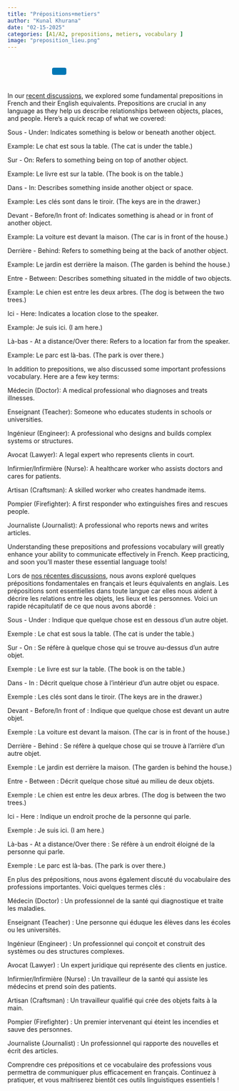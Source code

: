 ```yaml
---
title: "Prépositions+metiers"
author: "Kunal Khurana"
date: "02-15-2025"
categories: [A1/A2, prepositions, metiers, vocabulary ]
image: "preposition_lieu.png"
---
```


<div style="text-align: left; padding: 10px;">
  <a href="mailto:info@frenchwithkunal.ca" target="_blank" style="margin: 0 10px; color: #000;"><i class="fas fa-envelope fa-lg"></i></a>
  <a href="https://www.instagram.com/frenchwithkunal" target="_blank" style="margin: 0 10px; color: #E1306C;"><i class="fab fa-instagram fa-lg"></i></a>
  <a href="https://frenchwithkunal.ca" target="_blank" style="margin: 0 10px; color: #0077b5;"><i class="fas fa-globe fa-lg"></i></a>
  <a href="https://whatsapp.com/channel/0029Vb57n2e7dmegpjYpyi3V" target="_blank" style="margin: 0 10px; color: #25D366;"><i class="fab fa-whatsapp fa-lg"></i></a>
  <button onclick="copyLink()" style="background-color: #0077b5; color: white; padding: 8px 16px; border: none; border-radius: 4px; cursor: pointer; margin-left: 10px;">
    <i class="fas fa-copy"></i> 
  </button>
  <span id="copy-message" style="margin-left: 10px; color: green; display: none;">Link copied!</span>
</div>

<script>
  function copyLink() {
    // Get the current page URL
    const url = window.location.href;
    
    // Copy the URL to the clipboard
    navigator.clipboard.writeText(url).then(() => {
      // Show a confirmation message
      const message = document.getElementById("copy-message");
      message.style.display = "inline";
      setTimeout(() => {
        message.style.display = "none";
      }, 2000); // Hide the message after 2 seconds
    });
  }
</script>


::: {.content-visible when-profile="english"}

In our [recent discussions](https://drive.google.com/file/d/1feQg370lFfmcIdDkX0ZIFmTq329mUJSO/view?usp=drive_link), we explored some fundamental prepositions in French and their English equivalents. Prepositions are crucial in any language as they help us describe relationships between objects, places, and people. Here’s a quick recap of what we covered:

Sous - Under: Indicates something is below or beneath another object.

Example: Le chat est sous la table. (The cat is under the table.)

Sur - On: Refers to something being on top of another object.

Example: Le livre est sur la table. (The book is on the table.)

Dans - In: Describes something inside another object or space.

Example: Les clés sont dans le tiroir. (The keys are in the drawer.)

Devant - Before/In front of: Indicates something is ahead or in front of another object.

Example: La voiture est devant la maison. (The car is in front of the house.)

Derrière - Behind: Refers to something being at the back of another object.

Example: Le jardin est derrière la maison. (The garden is behind the house.)

Entre - Between: Describes something situated in the middle of two objects.

Example: Le chien est entre les deux arbres. (The dog is between the two trees.)

Ici - Here: Indicates a location close to the speaker.

Example: Je suis ici. (I am here.)

Là-bas - At a distance/Over there: Refers to a location far from the speaker.

Example: Le parc est là-bas. (The park is over there.)

In addition to prepositions, we also discussed some important professions vocabulary. Here are a few key terms:

Médecin (Doctor): A medical professional who diagnoses and treats illnesses.

Enseignant (Teacher): Someone who educates students in schools or universities.

Ingénieur (Engineer): A professional who designs and builds complex systems or structures.

Avocat (Lawyer): A legal expert who represents clients in court.

Infirmier/Infirmière (Nurse): A healthcare worker who assists doctors and cares for patients.

Artisan (Craftsman): A skilled worker who creates handmade items.

Pompier (Firefighter): A first responder who extinguishes fires and rescues people.

Journaliste (Journalist): A professional who reports news and writes articles.

Understanding these prepositions and professions vocabulary will greatly enhance your ability to communicate effectively in French. Keep practicing, and soon you’ll master these essential language tools!

:::

::: {.content-visible when-profile="french"}

Lors de [nos récentes discussions](https://drive.google.com/file/d/1feQg370lFfmcIdDkX0ZIFmTq329mUJSO/view?usp=drive_link), nous avons exploré quelques prépositions fondamentales en français et leurs équivalents en anglais. Les prépositions sont essentielles dans toute langue car elles nous aident à décrire les relations entre les objets, les lieux et les personnes. Voici un rapide récapitulatif de ce que nous avons abordé :

Sous - Under : Indique que quelque chose est en dessous d’un autre objet.

Exemple : Le chat est sous la table. (The cat is under the table.)

Sur - On : Se réfère à quelque chose qui se trouve au-dessus d’un autre objet.

Exemple : Le livre est sur la table. (The book is on the table.)

Dans - In : Décrit quelque chose à l’intérieur d’un autre objet ou espace.

Exemple : Les clés sont dans le tiroir. (The keys are in the drawer.)

Devant - Before/In front of : Indique que quelque chose est devant un autre objet.

Exemple : La voiture est devant la maison. (The car is in front of the house.)

Derrière - Behind : Se réfère à quelque chose qui se trouve à l’arrière d’un autre objet.

Exemple : Le jardin est derrière la maison. (The garden is behind the house.)

Entre - Between : Décrit quelque chose situé au milieu de deux objets.

Exemple : Le chien est entre les deux arbres. (The dog is between the two trees.)

Ici - Here : Indique un endroit proche de la personne qui parle.

Exemple : Je suis ici. (I am here.)

Là-bas - At a distance/Over there : Se réfère à un endroit éloigné de la personne qui parle.

Exemple : Le parc est là-bas. (The park is over there.)

En plus des prépositions, nous avons également discuté du vocabulaire des professions importantes. Voici quelques termes clés :

Médecin (Doctor) : Un professionnel de la santé qui diagnostique et traite les maladies.

Enseignant (Teacher) : Une personne qui éduque les élèves dans les écoles ou les universités.

Ingénieur (Engineer) : Un professionnel qui conçoit et construit des systèmes ou des structures complexes.

Avocat (Lawyer) : Un expert juridique qui représente des clients en justice.

Infirmier/Infirmière (Nurse) : Un travailleur de la santé qui assiste les médecins et prend soin des patients.

Artisan (Craftsman) : Un travailleur qualifié qui crée des objets faits à la main.

Pompier (Firefighter) : Un premier intervenant qui éteint les incendies et sauve des personnes.

Journaliste (Journalist) : Un professionnel qui rapporte des nouvelles et écrit des articles.

Comprendre ces prépositions et ce vocabulaire des professions vous permettra de communiquer plus efficacement en français. Continuez à pratiquer, et vous maîtriserez bientôt ces outils linguistiques essentiels !

:::

